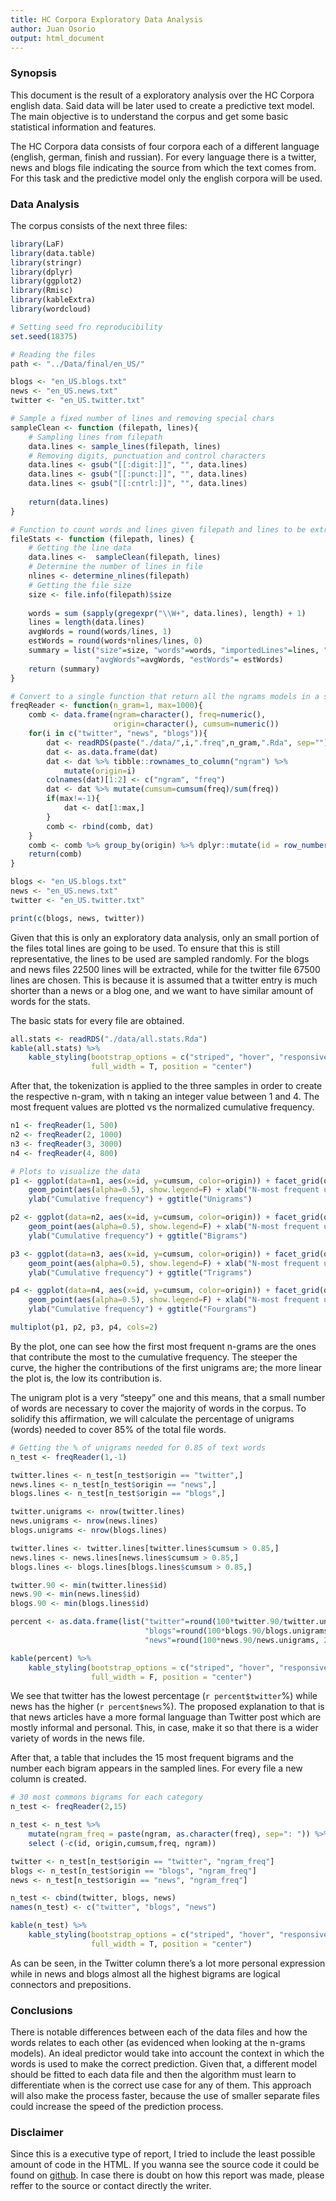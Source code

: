 ```yaml
---
title: HC Corpora Exploratory Data Analysis
author: Juan Osorio
output: html_document
---
```


### Synopsis

This document is the result of a exploratory analysis over the HC Corpora english data. Said data will be later used to create a predictive text model. The main objective is to understand the corpus and get some basic statistical information and features.

The HC Corpora data consists of four corpora each of a different language (english, german, finish and russian). For every language there is a twitter, news and blogs file indicating the source from which the text comes from. For this task and the predictive model only the english corpora will be used.


### Data Analysis

The corpus consists of the next three files:

```r
library(LaF)
library(data.table)
library(stringr)
library(dplyr)
library(ggplot2)
library(Rmisc)
library(kableExtra)
library(wordcloud)
```


```r
# Setting seed fro reproducibility
set.seed(18375)

# Reading the files
path <- "../Data/final/en_US/"

blogs <- "en_US.blogs.txt"
news <- "en_US.news.txt"
twitter <- "en_US.twitter.txt"

# Sample a fixed number of lines and removing special chars
sampleClean <- function (filepath, lines){
    # Sampling lines from filepath
    data.lines <- sample_lines(filepath, lines)
    # Removing digits, punctuation and control characters
    data.lines <- gsub("[[:digit:]]", "", data.lines)
    data.lines <- gsub("[[:punct:]]", "", data.lines)
    data.lines <- gsub("[[:cntrl:]]", "", data.lines)
    
    return(data.lines)
}

# Function to count words and lines given filepath and lines to be extracted
fileStats <- function (filepath, lines) {
    # Getting the line data
    data.lines <-  sampleClean(filepath, lines)
    # Determine the number of lines in file
    nlines <- determine_nlines(filepath)
    # Getting the file size
    size <- file.info(filepath)$size
    
    words = sum (sapply(gregexpr("\\W+", data.lines), length) + 1)
    lines = length(data.lines)
    avgWords = round(words/lines, 1)
    estWords = round(words*nlines/lines, 0)
    summary = list("size"=size, "words"=words, "importedLines"=lines, "totalLines"=nlines,
                   "avgWords"=avgWords, "estWords"= estWords)
    return (summary)
}

# Convert to a single function that return all the ngrams models in a single dataframe
freqReader <- function(n_gram=1, max=1000){
    comb <- data.frame(ngram=character(), freq=numeric(),
                       origin=character(), cumsum=numeric())
    for(i in c("twitter", "news", "blogs")){
        dat <- readRDS(paste("./data/",i,".freq",n_gram,".Rda", sep=""))
        dat <- as.data.frame(dat)
        dat <- dat %>% tibble::rownames_to_column("ngram") %>%
            mutate(origin=i)
        colnames(dat)[1:2] <- c("ngram", "freq")
        dat <- dat %>% mutate(cumsum=cumsum(freq)/sum(freq))
        if(max!=-1){
            dat <- dat[1:max,]
        }
        comb <- rbind(comb, dat)
    }
    comb <- comb %>% group_by(origin) %>% dplyr::mutate(id = row_number())
    return(comb)
}
```

```r
blogs <- "en_US.blogs.txt"
news <- "en_US.news.txt"
twitter <- "en_US.twitter.txt"

print(c(blogs, news, twitter))
```

Given that this is only an exploratory data analysis, only an small portion of the files total lines are going to be used. To ensure that this is still representative, the lines to be used are sampled randomly. For the blogs and news files 22500 lines will be extracted, while for the twitter file 67500 lines are chosen. This is because it is assumed that a twitter entry is much shorter than a news or a blog one, and we want to have similar amount of words for the stats.

The basic stats for every file are obtained.

```r
all.stats <- readRDS("./data/all.stats.Rda")
kable(all.stats) %>%
    kable_styling(bootstrap_options = c("striped", "hover", "responsive"),
                  full_width = T, position = "center")
```


After that, the tokenization is applied to the three samples in order to create the respective n-gram, with n taking an integer value between 1 and 4. The most frequent values are plotted vs the normalized cumulative frequency.

```r
n1 <- freqReader(1, 500)
n2 <- freqReader(2, 1000)
n3 <- freqReader(3, 3000)
n4 <- freqReader(4, 800)

# Plots to visualize the data
p1 <- ggplot(data=n1, aes(x=id, y=cumsum, color=origin)) + facet_grid(origin~.) +
    geom_point(aes(alpha=0.5), show.legend=F) + xlab("N-most frequent unigrams") +
    ylab("Cumulative frequency") + ggtitle("Unigrams")

p2 <- ggplot(data=n2, aes(x=id, y=cumsum, color=origin)) + facet_grid(origin~.) +
    geom_point(aes(alpha=0.5), show.legend=F) + xlab("N-most frequent unigrams") +
    ylab("Cumulative frequency") + ggtitle("Bigrams")

p3 <- ggplot(data=n3, aes(x=id, y=cumsum, color=origin)) + facet_grid(origin~.) +
    geom_point(aes(alpha=0.5), show.legend=F) + xlab("N-most frequent unigrams") +
    ylab("Cumulative frequency") + ggtitle("Trigrams")

p4 <- ggplot(data=n4, aes(x=id, y=cumsum, color=origin)) + facet_grid(origin~.) +
    geom_point(aes(alpha=0.5), show.legend=F) + xlab("N-most frequent unigrams") +
    ylab("Cumulative frequency") + ggtitle("Fourgrams")

multiplot(p1, p2, p3, p4, cols=2)
```

By the plot, one can see how the first most frequent n-grams are the ones that contribute the most to the cumulative frequency. The steeper the curve, the higher the contributions of the first unigrams are; the more linear the plot is, the low its contribution is.

The unigram plot is a very "steepy" one and this means, that a small number of words are necessary to cover the majority of words in the corpus. To solidify this affirmation, we will calculate the percentage of unigrams (words) needed to cover 85% of the total file words.

```r
# Getting the % of unigrams needed for 0.85 of text words
n_test <- freqReader(1,-1)

twitter.lines <- n_test[n_test$origin == "twitter",]
news.lines <- n_test[n_test$origin == "news",]
blogs.lines <- n_test[n_test$origin == "blogs",]

twitter.unigrams <- nrow(twitter.lines)
news.unigrams <- nrow(news.lines)
blogs.unigrams <- nrow(blogs.lines)

twitter.lines <- twitter.lines[twitter.lines$cumsum > 0.85,]
news.lines <- news.lines[news.lines$cumsum > 0.85,]
blogs.lines <- blogs.lines[blogs.lines$cumsum > 0.85,]

twitter.90 <- min(twitter.lines$id)
news.90 <- min(news.lines$id)
blogs.90 <- min(blogs.lines$id)

percent <- as.data.frame(list("twitter"=round(100*twitter.90/twitter.unigrams, 2),
                              "blogs"=round(100*blogs.90/blogs.unigrams, 2),
                              "news"=round(100*news.90/news.unigrams, 2)))

kable(percent) %>%
    kable_styling(bootstrap_options = c("striped", "hover", "responsive"),
                  full_width = F, position = "center")

```

We see that twitter has the lowest percentage (`r percent$twitter`%) while news has the higher (`r percent$news`%). The proposed explanation to that is that news articles have a more formal language than Twitter post which are mostly informal and personal. This, in case, make it so that there is a wider variety of words in the news file.

After that, a table that includes the 15 most frequent bigrams and the number each bigram appears in the sampled lines. For every file a new column is created. 

```r
# 30 most commons bigrams for each category
n_test <- freqReader(2,15)

n_test <- n_test %>%
    mutate(ngram_freq = paste(ngram, as.character(freq), sep=": ")) %>%
    select (-c(id, origin,cumsum,freq, ngram))

twitter <- n_test[n_test$origin == "twitter", "ngram_freq"]
blogs <- n_test[n_test$origin == "blogs", "ngram_freq"]
news <- n_test[n_test$origin == "news", "ngram_freq"]

n_test <- cbind(twitter, blogs, news)
names(n_test) <- c("twitter", "blogs", "news")

kable(n_test) %>%
    kable_styling(bootstrap_options = c("striped", "hover", "responsive"),
                  full_width = T, position = "center")
```

As can be seen, in the Twitter column there's a lot more personal expression while in news and blogs almost all the highest bigrams are logical connectors and prepositions.


### Conclusions

There is notable differences between each of the data files and how the words relates to each other (as evidenced when looking at the n-grams models). An ideal predictor would take into account the context in which the words is used to make the correct prediction. Given that, a different model should be fitted to each data file and then the algorithm must learn to differentiate when is the correct use case for any of them. This approach will also make the process faster, because the use of smaller separate files could increase the speed of the prediction process.

### Disclaimer

Since this is a executive type of report, I tried to include the least possible amount of code in the HTML. If you wanna see the source code it could be found on  [github](http://github.com/juanferov/ds_coursera/tree/master/10_capstone/w2). In case there is doubt on how this report was made, please reffer to the source or contact directly the writer.